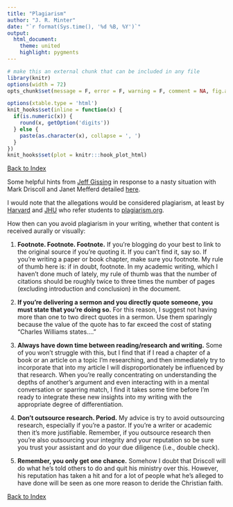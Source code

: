 ```yaml
---
title: "Plagiarism"
author: "J. R. Minter"
date: "`r format(Sys.time(), '%d %B, %Y')`"
output:
  html_document:
    theme: united
    highlight: pygments
---
```


```r
# make this an external chunk that can be included in any file
library(knitr)
options(width = 72)
opts_chunk$set(message = F, error = F, warning = F, comment = NA, fig.align = 'center', dpi = 100, tidy = F, cache.path = '.cache/', fig.path = 'figure/')

options(xtable.type = 'html')
knit_hooks$set(inline = function(x) {
  if(is.numeric(x)) {
    round(x, getOption('digits'))
  } else {
    paste(as.character(x), collapse = ', ')
  }
})
knit_hooks$set(plot = knitr:::hook_plot_html)
```
[Back to Index](../README.html)

Some helpful hints from [Jeff Gissing](http://jeffgissing.com/2013/11/28/plagiarism/) in response to a nasty situation with Mark Driscoll and Janet Mefferd detailed [here](http://jonathanmerritt.religionnews.com/2013/11/27/mark-driscoll-silent-amid-mounting-allegations-of-plagiarism/).

I would note that the allegations would be considered plagiarism, at least by [Harvard](√) and [JHU](http://advanced.jhu.edu/current-students/policies-2/notice-on-plagiarism-2/) who refer students to [plagiarism.org](http://www.plagiarism.org/).





How then can you avoid plagiarism in your writing, whether that content is received aurally or visually:

1. **Footnote. Footnote. Footnote.** If you’re blogging do your best to link to the original source if you’re quoting it. If you can’t find it, say so. If you’re writing a paper or book chapter, make sure you footnote. My rule of thumb here is: if in doubt, footnote. In my academic writing, which I haven’t done much of lately, my rule of thumb was that the number of citations should be roughly twice to three times the number of pages (excluding introduction and conclusion) in the document.

2. **If you’re delivering a sermon and you directly quote someone, you must state that you’re doing so.** For this reason, I suggest not having more than one to two direct quotes in a sermon. Use them sparingly because the value of the quote has to far exceed the cost of stating "Charles Williams states…."

3. **Always have down time between reading/research and writing.** Some of you won’t struggle with this, but I find that if I read a chapter of a book or an article on a topic I’m researching, and then immediately try to incorporate that into my article I will disproportionately be influenced by that research. When you’re really concentrating on understanding the depths of another’s argument and even interacting with in a mental conversation or sparring match, I find it takes some time before I’m ready to integrate these new insights into my writing with the appropriate degree of differentiation.

4. **Don’t outsource research. Period.** My advice is try to avoid outsourcing research, especially if you’re a pastor. If you’re a writer or academic then it’s more justifiable. Remember, if you outsource research then you’re also outsourcing your integrity and your reputation so be sure you trust your assistant and do your due diligence (i.e., double check).

5. **Remember, you only get one chance.** Somehow I doubt that Driscoll will do what he’s told others to do and quit his ministry over this. However, his reputation has taken a hit and for a lot of people what he’s alleged to have done will be seen as one more reason to deride the Christian faith.

[Back to Index](../README.html)